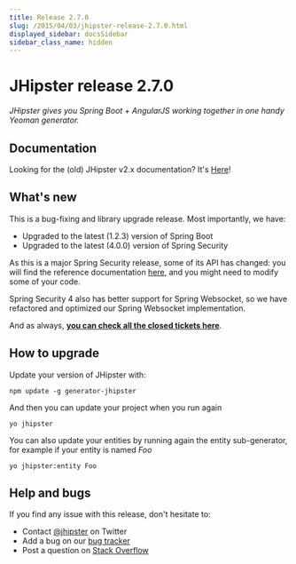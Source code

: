 ```yaml
---
title: Release 2.7.0
slug: /2015/04/03/jhipster-release-2.7.0.html
displayed_sidebar: docsSidebar
sidebar_class_name: hidden
---
```


JHipster release 2.7.0
==================

*JHipster gives you Spring Boot + AngularJS working together in one handy Yeoman generator.*

Documentation
----------

Looking for the (old) JHipster v2.x documentation? It's [Here](/documentation-archive/)!

What's new
----------

This is a bug-fixing and library upgrade release. Most importantly, we have:

- Upgraded to the latest (1.2.3) version of Spring Boot
- Upgraded to the latest (4.0.0) version of Spring Security

As this is a major Spring Security release, some of its API has changed: you will find the reference documentation [here](http://docs.spring.io/spring-security/site/migrate/current/3-to-4/html5/migrate-3-to-4-jc.html), and you might need to modify some of your code.

Spring Security 4 also has better support for Spring Websocket, so we have refactored and optimized our Spring Websocket implementation.

And as always, __[you can check all the closed tickets here](https://github.com/jhipster/generator-jhipster/issues?q=milestone%3A2.7.0+is%3Aclosed)__.

How to upgrade
------------

Update your version of JHipster with:

```
npm update -g generator-jhipster
```

And then you can update your project when you run again

```
yo jhipster
```

You can also update your entities by running again the entity sub-generator, for example if your entity is named _Foo_

```
yo jhipster:entity Foo
```

Help and bugs
--------------

If you find any issue with this release, don't hesitate to:

- Contact [@jhipster](https://twitter.com/jhipster) on Twitter
- Add a bug on our [bug tracker](https://github.com/jhipster/generator-jhipster/issues?state=open)
- Post a question on [Stack Overflow](http://stackoverflow.com/tags/jhipster/info)

